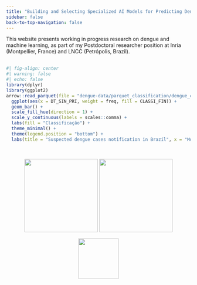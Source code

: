 ```yaml
---
title: "Building and Selecting Specialized AI Models for Predicting Dengue Disease"
sidebar: false
back-to-top-navigation: false
---
```


This website presents working in progress research on dengue and machine learning, as part of my Postdoctoral researcher position at Inria (Montpellier, France) and LNCC (Petrópolis, Brazil). \
\

```r
#| fig-align: center
#| warning: false
#| echo: false
library(dplyr)
library(ggplot2)
arrow::read_parquet(file = "dengue-data/parquet_classification/dengue_cases_classification.parquet") %>%
  ggplot(aes(x = DT_SIN_PRI, weight = freq, fill = CLASSI_FIN)) +
  geom_bar() +
  scale_fill_hue(direction = 1) +
  scale_y_continuous(labels = scales::comma) +
  labs(fill = "Classificação") +
  theme_minimal() +
  theme(legend.position = "bottom") +
  labs(title = "Suspected dengue cases notification in Brazil", x = "Month of first symptom's onset", y = "Records", fill = "Classification")
```

\

::: {style="text-align: center;"}
[![](images/inr_logo_rouge.png){width="200"}](https://www.inria.fr) [![](images/MARCACOMPLETA_LNCC_HORIZONTAL_FINAL_PNG_azul.png){width="200"}](https://www.gov.br/lncc)
:::

::: {style="text-align: center"}
[![](images/logo-pcdas.png){width="110"}](https://pcdas.icict.fiocruz.br/)
:::

